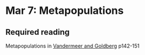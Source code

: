 # Mar 7: Metapopulations

## Required reading

Metapopulations in [Vandermeer and Goldberg](https://ebookcentral-proquest-com.qe2a-proxy.mun.ca/lib/mun/reader.action?docID=1205619&ppg=151) p142-151
